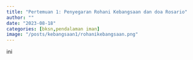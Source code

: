 ```yaml
---
title: "Pertemuan 1: Penyegaran Rohani Kebangsaan dan doa Rosario"
author: ""
date: "2023-08-18"
categories: [bksn,pendalaman iman]
image: "/posts/kebangsaan1/rohanikebangsaan.png"
---
```


ini
